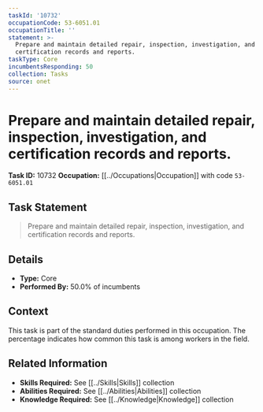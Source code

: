 ```yaml
---
taskId: '10732'
occupationCode: 53-6051.01
occupationTitle: ''
statement: >-
  Prepare and maintain detailed repair, inspection, investigation, and
  certification records and reports.
taskType: Core
incumbentsResponding: 50
collection: Tasks
source: onet
---
```

# Prepare and maintain detailed repair, inspection, investigation, and certification records and reports.

**Task ID:** 10732
**Occupation:** [[../Occupations|Occupation]] with code `53-6051.01`

## Task Statement

> Prepare and maintain detailed repair, inspection, investigation, and certification records and reports.

## Details

- **Type:** Core
- **Performed By:** 50.0% of incumbents

## Context

This task is part of the standard duties performed in this occupation. The percentage indicates how common this task is among workers in the field.

## Related Information

- **Skills Required:** See [[../Skills|Skills]] collection
- **Abilities Required:** See [[../Abilities|Abilities]] collection
- **Knowledge Required:** See [[../Knowledge|Knowledge]] collection
